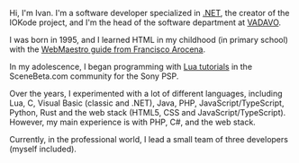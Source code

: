 Hi, I'm Ivan. I'm a software developer specialized in [.NET](/tags/dotnet), the
creator of the IOKode project, and I'm the head of the software department at [VADAVO](https://www.vadavo.com).

I was born in 1995, and I learned HTML in my childhood (in primary school) with the
[WebMaestro guide from Francisco Arocena](https://web.archive.org/web/20200310185904/https:/ldc.usb.ve/~vtheok/webmaestro/).

In my adolescence, I began programming with [Lua tutorials](https://web.archive.org/web/20220929210958/https://psp.scenebeta.com/tutorial/tutoriales-para-programar-en-lua-para-psp)
in the SceneBeta.com community for the Sony PSP.

Over the years, I experimented with a lot of different languages, including Lua, C, Visual Basic
(classic and .NET), Java, PHP, JavaScript/TypeScript, Python, Rust and the web stack (HTML5, CSS
and JavaScript/TypeScript). However, my main experience is with PHP, C#, and the web stack.

Currently, in the professional world, I lead a small team of three developers (myself included).